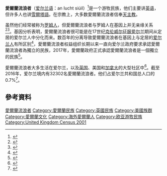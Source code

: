 {{Infobox ethnic group
| group = 愛爾蘭流浪者
| native_name = An lucht siúil
| native_name_lang = 
| flag = <!-- (image filename) -->
| flag_caption = 
| image = Travellers Decorated Caravan (6136023633).jpg
| image_caption = 愛爾蘭流浪者，攝於1954年
| total = 
| total_year = <!-- year of total population -->
| total_source = <!-- source of total population; may be ''census'' or ''estimate'' -->
| total_ref = <!-- references supporting total population -->
| region1 = {{flagcountry| Republic of Ireland}}
| pop1 = 30,987 (2016)
| ref1 = <ref>{{cite web |title=6. Ethnicity and Irish Travellers |url=https://www.cso.ie/en/media/csoie/releasespublications/documents/population/2017/Chapter_6_Ethnicity_and_irish_travellers.pdf |accessdate=31 July 2019 |page=60 |archive-date=2020-08-01 |archive-url=https://web.archive.org/web/20200801234634/https://www.cso.ie/en/media/csoie/releasespublications/documents/population/2017/Chapter_6_Ethnicity_and_irish_travellers.pdf |dead-url=no }}</ref>
| region2 = {{flagcountry| United Kingdom}}
| pop2 = 19,000 (2011)
| ref2 = <ref>{{cite web |title=Ethnic Group - Full Detail_QS201NI |url=http://www.ninis2.nisra.gov.uk/Download/Census%202011_Excel/2011/QS201NI.xls |accessdate=3 August 2019 |archive-date=2013-11-05 |archive-url=https://web.archive.org/web/20131105091802/http://www.ninis2.nisra.gov.uk/Download/Census%202011_Excel/2011/QS201NI.xls |dead-url=no }}</ref>
| region3 = {{flagcountry| United States of America}}
| pop3 = 20,000+
| region4 = {{flagcountry| Canada}}
| pop4 = 5,000+

| ref3 = <ref>{{cite web |url=http://www.ethnologue.com/show_language.asp?code=sth |title=Shelta |publisher=Ethnologue |date=2009 |accessdate=9 March 2010 |archive-date=2010-06-29 |archive-url=https://web.archive.org/web/20100629003323/http://www.ethnologue.com/show_language.asp?code=sth |dead-url=no }}</ref>
| genealogy = 
| regions = <!-- for e.g. a list of regions (countries), especially if regionN etc below not used -->
| languages = [[爱尔兰英语|英語]]、[[愛爾蘭語|愛爾蘭語]]、[[雪爾塔語|雪爾塔語]]
| philosophies = 
| religions = [[天主教|天主教]] 
| related_groups = [[爱尔兰人|爱尔兰人]]、{{link-en|苏格兰吉卜赛人和流浪者|Scottish Gypsy and Traveller groups}}
| footnotes = 
}}
'''愛爾蘭流浪者'''（[[爱尔兰语|爱尔兰语]]：an lucht siúil）<ref>{{cite web |last1=Mayock |first1=Breda |title=The Role of Hair in Traveller Culture |url=https://educationmatters.ie/the-role-of-hair-in-traveller-culture/ |accessdate=15 September 2020 |archive-date=2021-08-16 |archive-url=https://web.archive.org/web/20210816095210/https://educationmatters.ie/the-role-of-hair-in-traveller-culture/ |dead-url=no }}</ref>是一个游牧民族，他们主要讲[[英语|英语]]，但许多人也讲[[雪爾塔語|雪爾塔語]]。在宗教上，大多数愛爾蘭流浪者信奉[[天主教|天主教]]。

虽然他们经常被称为[[罗姆人|罗姆人]]，但愛爾蘭流浪者与罗姆人在基因上并无亲缘关系<ref name="Griffin">{{cite book|last=Griffin|first=Rosarii |year=2014|title=Education in Indigenous, Nomadic and Travelling Communities|language=en |location=|publisher=A&C Black|isbn=9781472511195|page=50|url=}}</ref><ref>{{Cite web |url=https://www.thejournal.ie/traveller-community-study-rcsi-3231070-Feb2017/ |title=存档副本 |accessdate=2020-09-16 |archive-date=2020-02-03 |archive-url=https://web.archive.org/web/20200203133437/https://www.thejournal.ie/traveller-community-study-rcsi-3231070-Feb2017/ |dead-url=no }}</ref>。基因分析表明，愛爾蘭流浪者很可能是在17世纪[[克伦威尔征服爱尔兰|克伦威尔征服爱尔兰]]期间从定居的爱尔兰人中分化而来。数百年的分离导致愛爾蘭流浪者在基因上与定居的[[爱尔兰人|爱尔兰人]]有所区别<ref>{{Cite journal|last1=Gilbert|first1=Edmund|last2=Carmi|first2=Shai|last3=Ennis|first3=Sean|last4=Wilson|first4=James F.|last5=Cavalleri|first5=Gianpiero L.|date=2017-02-16|title=Genomic insights into the population structure and history of the Irish Travellers|journal=Scientific Reports|language=en|volume=7|issue=1|page=42187|doi=10.1038/srep42187|pmid=28181990|pmc=5299991|issn=2045-2322}}</ref>，愛爾蘭流浪者权益组织长期以来一直向爱尔兰政府要求承認愛爾蘭流浪者為獨立的民族，2017年，愛爾蘭政府正式承認愛爾蘭流浪者是一個獨立的民族<ref>{{cite news | newspaper=The Independent | date=March 1, 2017 | title=Taoiseach formally recognises ethnic status | url=http://www.independent.ie/irish-news/politics/hundreds-of-irish-travellers-left-outside-leinster-house-as-taoiseach-formally-recognises-ethnic-status-35494069.html | accessdate=2020-09-16 | archive-date=2017-03-30 | archive-url=https://wayback.archive-it.org/10702/20170330185000/http://www.independent.ie/irish-news/politics/hundreds-of-irish-travellers-left-outside-leinster-house-as-taoiseach-formally-recognises-ethnic-status-35494069.html | dead-url=no }}</ref>。

愛爾蘭流浪者大多生活在爱尔兰，以及[[英国|英国]]、美国和[[加拿大|加拿大]]的大型社区中<ref>{{cite web|url=http://www.paveepoint.ie/pav_faq_a.html|title=Questioning Gypsy|website=paveepoint.ie|url-status=dead|archiveurl=https://web.archive.org/web/20111001000038/http://www.paveepoint.ie/pav_faq_a.html|archivedate=1 October 2011}}</ref>。截至2016年，爱尔兰境内有32302名愛爾蘭流浪者。他们占爱尔兰共和国总人口的0.7%<ref>{{Cite web|title=Irish Travellers - Demographics - CSO - Central Statistics Office|url=https://www.cso.ie/en/releasesandpublications/ep/p-cp8iter/p8iter/p8itd/#:~:text=The%20total%20number%20of%20usually,on%20the%20usually%20resident%20population.|access-date=2020-08-25|website=www.cso.ie|language=en|archive-date=2020-08-09|archive-url=https://web.archive.org/web/20200809203703/https://www.cso.ie/en/releasesandpublications/ep/p-cp8iter/p8iter/p8itd/#:~:text=The%20total%20number%20of%20usually,on%20the%20usually%20resident%20population.|dead-url=no}}</ref>。

== 參考資料 ==
{{Reflist|2}}
{{commons category}}
[[Category:愛爾蘭流浪者|]]
[[Category:愛爾蘭民族|Category:愛爾蘭民族]]
[[Category:英國民族|Category:英國民族]]
[[Category:美國族群|Category:美國族群]]
[[Category:愛爾蘭文化|Category:愛爾蘭文化]]
[[Category:海外愛爾蘭人|Category:海外愛爾蘭人]]
[[Category:欧亚游牧民族|Category:欧亚游牧民族]]
[[Category:United_Kingdom_Census_2001|Category:United Kingdom Census 2001]]